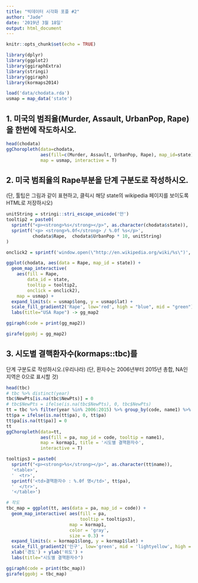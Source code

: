 ```yaml
---
title: "빅데이터 시각화 포플 #2"
author: "Jade"
date: '2019년 3월 18일'
output: html_document
---
```


```r
knitr::opts_chunk$set(echo = TRUE)
```

```r
library(dplyr)
library(ggplot2)
library(ggiraphExtra)
library(stringi)
library(ggiraph)
library(kormaps2014)

load('data/chodata.rda')
usmap = map_data('state')
```

## 1. 미국의 범죄율(Murder, Assault, UrbanPop, Rape)을 한번에 작도하시오.
```r
head(chodata)
ggChoropleth(data=chodata,
             aes(fill=c(Murder, Assault, UrbanPop, Rape), map_id=state),
             map = usmap, interactive = T)

```

## 2. 미국 범죄율의 Rape부분을 단계 구분도로 작성하시오.
(단, 툴팁은 그림과 같이 표현하고, 
 클릭시 해당 state의 wikipedia 페이지를
 보이도록 HTML로 저장하시오)
```r
unitString = stringi::stri_escape_unicode('만')
tooltip2 = paste0(
  sprintf("<p><strong>%s</strong></p>", as.character(chodata$state)),
  sprintf('<p> <strong>%.0f</strong> / %.0f %s</p>',
          chodata$Rape,  chodata$UrbanPop * 10, unitString)
)

onclick2 = sprintf('window.open(\"http://en.wikipedia.org/wiki/%s\")', as.character(chodata$state))

ggplot(chodata, aes(data = Rape, map_id = state)) +
  geom_map_interactive( 
    aes(fill = Rape,
        data_id = state,
        tooltip = tooltip2,
        onclick = onclick2), 
    map = usmap) +
  expand_limits(x = usmap$long, y = usmap$lat) +
  scale_fill_gradient2('Rape', low='red', high = "blue", mid = "green") +
  labs(title="USA Rape") -> gg_map2

```

```r
ggiraph(code = print(gg_map2))
```
```r
girafe(ggobj = gg_map2)
```


## 3. 시도별 결핵환자수(kormaps::tbc)를
단계 구분도로 작성하시오.(우리나라)
(단, 환자수는 2006년부터 2015년 총합,
  NA인 지역은 0으로 표시할 것)
```r
head(tbc)
# tbc %>% distinct(year)
tbc$NewPts[is.na(tbc$NewPts)] = 0
# tbc$NewPts = ifelse(is.na(tbc$NewPts), 0, tbc$NewPts)
tt = tbc %>% filter(year %in% 2006:2015) %>% group_by(code, name1) %>% summarise(pa = sum(NewPts))
tt$pa = ifelse(is.na(tt$pa), 0, tt$pa)
tt$pa[is.na(tt$pa)] = 0
tt
ggChoropleth(data=tt, 
             aes(fill = pa, map_id = code, tooltip = name1),
             map = kormap1, title = '시도별 결핵환자수',
             interactive = T) 
```

```r
tooltips3 = paste0(
  sprintf("<p><strong>%s</strong></p>", as.character(tt$name)),
  '<table>',
  '  <tr>',
  sprintf('<td>결핵환자수 : %.0f 명</td>', tt$pa),
  '  </tr>',
  '</table>')

# 작도
tbc_map = ggplot(tt, aes(data = pa, map_id = code)) +
  geom_map_interactive( aes(fill = pa,
                            tooltip = tooltips3), 
                        map = kormap1,
                        color = 'gray',
                        size = 0.3) + 
  expand_limits(x = kormap1$long, y = kormap1$lat) +
  scale_fill_gradient2('인구', low='green', mid = 'lightyellow', high = 'red') +
  xlab('경도') + ylab('위도') + 
  labs(title="시도별 결핵환자수")

ggiraph(code = print(tbc_map))
girafe(ggobj = tbc_map)
```




